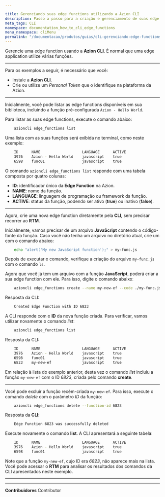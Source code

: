 ```yaml
---

title: Gerenciando suas edge functions utilizando a Azion CLI
description: Passo a passo para a criação e gerenciamento de suas edge functions.
meta_tags: CLI
namespace: documentation_how_to_cli_edge_functions
menu_namespace: cliMenu
permalink: "/documentacao/produtos/guias/cli-gerenciando-edge-functions/"
---
```


Gerencie uma edge function usando a **Azion CLI**. É normal que uma edge application utilize várias funções.

---

Para os exemplos a seguir, é necessário que você:

- Instale a **Azion CLI**.
- Crie ou utilize um *Personal Token* que o identifique na plataforma da Azion.

---

Inicialmente, você pode listar as edge functions disponíveis em sua biblioteca, incluindo a função pré-configurada `Azion - Hello World`.

Para listar as suas edge functions, execute o comando abaixo:

```bash
    azioncli edge_functions list
```

Uma lista com as suas funções será exibida no terminal, como neste exemplo:

```bash
    ID      NAME                   LANGUAGE      ACTIVE
    3976    Azion - Hello World    javascript    true
    6598    func01                 javascript    true
```

O comando `azioncli edge_functions list` responde com uma tabela composta por quatro colunas:

- **ID**: identificador único da **Edge Function** na Azion.
- **NAME**: nome da função.
- **LANGUAGE**: linguagem de programação ou framework da função.
- **ACTIVE**: status da função, podendo ser ativo (**true**) ou inativo (**false**).

---

Agora, crie uma nova edge function diretamente pela **CLI**, sem precisar recorrer ao **RTM**.

Inicialmente, vamos precisar de um arquivo **JavaScript** contendo o código-fonte da função. Caso você não tenha um arquivo no diretório atual, crie um com o comando abaixo:

```bash
    echo "alert('My new JavaScript function');" > my-func.js
```

Depois de executar o comando, verifique a criação do arquivo `my-func.js` com o comando `ls`.

Agora que você já tem um arquivo com a função **JavaScript**, poderá criar a sua edge function com ele. Para isso, digite o comando abaixo:

```bash
    azioncli edge_functions create --name my-new-ef --code ./my-func.js --active true
```

Resposta da CLI:

```bash
    Created Edge Function with ID 6823
```

A CLI responde com o **ID** da nova função criada. Para verificar, vamos utilizar novamente o comando *list*:

```bash
    azioncli edge_functions list
```

Resposta da CLI:

```bash
    ID      NAME                   LANGUAGE      ACTIVE
    3976    Azion - Hello World    javascript    true
    6598    func01                 javascript    true
    6823    my-new-ef              javascript    true
```

Em relação à lista do exemplo anterior, desta vez o comando *list* incluiu a função `my-new-ef` com o ID *6823*, criada pelo comando **create**.

---

Você pode excluir a função recém-criada `my-new-ef`. Para isso, execute o comando *delete* com o parâmetro *ID* da função:

```bash
    azioncli edge_functions delete --function-id 6823
```

Resposta da **CLI**:

```bash
    Edge Function 6823 was successfully deleted
```

Execute novamente o comando **list**. A CLI apresentará a seguinte tabela:

```bash
    ID      NAME                   LANGUAGE      ACTIVE
    3976    Azion - Hello World    javascript    true
    6598    func01                 javascript    true
```

Note que a função `my-new-ef`, cujo ID era *6823*, não aparece mais na lista. Você pode acessar o **RTM** para analisar os resultados dos comandos da CLI apresentados neste exemplo.

---





---


**Contribuidores** <ContributorList>Contributor</ContributorList>

